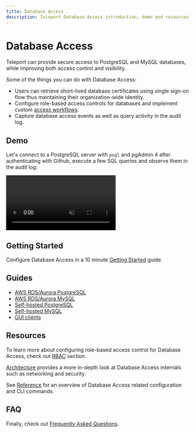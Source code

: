 ```yaml
---
title: Database Access
description: Teleport Database Access introduction, demo and resources
---
```


# Database Access

Teleport can provide secure access to PostgreSQL and MySQL databases, while
improving both access control and visibility.

Some of the things you can do with Database Access:

* Users can retrieve short-lived database certificates using single sign-on
  flow thus maintaining their organization-wide identity.
* Configure role-based access controls for databases and implement custom
  [access workflows](./enterprise/workflow/index.mdx).
* Capture database access events as well as query activity in the audit log.

## Demo

Let's connect to a PostgreSQL server with `psql` and pgAdmin 4 after authenticating
with Github, execute a few SQL queries and observe them in the audit log:

<video autoPlay loop muted playsInline controls>
  <source src="https://goteleport.com/teleport/videos/database-access-preview/dbaccessdemo.mp4" type="video/mp4" />
  <source src="https://goteleport.com/teleport/videos/database-access-preview/dbaccessdemo.webm" type="video/webm" />
Your browser does not support the video tag.
</video>

## Getting Started

Configure Database Access in a 10 minute [Getting Started](./database-access/getting-started.mdx)
guide.

## Guides

* [AWS RDS/Aurora PostgreSQL](./database-access/guides/postgres-aws.mdx)
* [AWS RDS/Aurora MySQL](./database-access/guides/mysql-aws.mdx)
* [Self-hosted PostgreSQL](./database-access/guides/postgres-self-hosted.mdx)
* [Self-hosted MySQL](./database-access/guides/mysql-self-hosted.mdx)
* [GUI clients](./database-access/guides/gui-clients.mdx)

## Resources

To learn more about configuring role-based access control for Database Access,
check out [RBAC](./database-access/rbac.mdx) section.

[Architecture](./database-access/architecture.mdx) provides a more in-depth
look at Database Access internals such as networking and security.

See [Reference](./database-access/reference.mdx) for an overview of
Database Access related configuration and CLI commands.

## FAQ

Finally, check out [Frequently Asked Questions](./database-access/faq.mdx).

